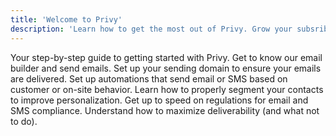 ```yaml
---
title: 'Welcome to Privy'
description: 'Learn how to get the most out of Privy. Grow your subsriber list. Engage with your audience. Drive sales and customer loyalty.'
---
```


<Card horizontal href="/docs/get-started/getting-started/start-here" title="Get Started" icon="rocket" iconType="duotone">
Your step-by-step guide to getting started with Privy.
</Card>
<Card horizontal title="Creating emails" icon="paper-plane" iconType="sharp-solid">
Get to know our email builder and send emails.
</Card>
<Card horizontal title="Setup your sending domain" icon="globe" iconType="sharp-solid">
Set up your sending domain to ensure your emails are delivered.
</Card>
<Card horizontal href="automations/intro_automations"title="Setup automations" icon="gauge" iconType="duotone">
Set up automations that send email or SMS based on customer or on-site behavior.
</Card>
<Card horizontal title="Segment your contacts" icon="users" iconType="duotone">
Learn how to properly segment your contacts to improve personalization. 
</Card>
<Card horizontal title="Compliance" icon="scale-unbalanced" iconType="duotone">
Get up to speed on regulations for email and SMS compliance. 
</Card>
<Card horizontal title="Improving inbox placement" icon="inbox" iconType="duotone">
Understand how to maximize deliverability (and what not to do). 
</Card>

